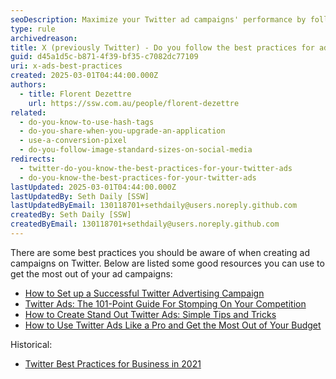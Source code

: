 ```yaml
---
seoDescription: Maximize your Twitter ad campaigns' performance by following best practices and utilizing expert resources on campaign setup, ad creation, and budget optimization.
type: rule
archivedreason:
title: X (previously Twitter) - Do you follow the best practices for ads?
guid: d45a1d5c-b871-4f39-bf35-c7082dc77109
uri: x-ads-best-practices
created: 2025-03-01T04:44:00.000Z
authors:
  - title: Florent Dezettre
    url: https://ssw.com.au/people/florent-dezettre
related:
  - do-you-know-to-use-hash-tags
  - do-you-share-when-you-upgrade-an-application
  - use-a-conversion-pixel
  - do-you-follow-image-standard-sizes-on-social-media
redirects:
  - twitter-do-you-know-the-best-practices-for-your-twitter-ads
  - do-you-know-the-best-practices-for-your-twitter-ads
lastUpdated: 2025-03-01T04:44:00.000Z
lastUpdatedBy: Seth Daily [SSW]
lastUpdatedByEmail: 130118701+sethdaily@users.noreply.github.com
createdBy: Seth Daily [SSW]
createdByEmail: 130118701+sethdaily@users.noreply.github.com
---
```


There are some best practices you should be aware of when creating ad campaigns on Twitter.
Below are listed some good resources you can use to get the most out of your ad campaigns:

* [How to Set up a Successful Twitter Advertising Campaign](https://sproutsocial.com/insights/twitter-advertising/)
* [Twitter Ads: The 101-Point Guide For Stomping On Your Competition](https://klientboost.com/twitter/twitter-ads)
* [How to Create Stand Out Twitter Ads: Simple Tips and Tricks](https://medium.com/@crello/how-to-create-stand-out-twitter-ads-simple-tips-and-tricks-2f7373760504)
* [How to Use Twitter Ads Like a Pro and Get the Most Out of Your Budget](https://blog.hootsuite.com/twitter-ads/)

Historical:

* [Twitter Best Practices for Business in 2021](https://www.marketingdigibook.com/blog/twitter-best-practices/)
